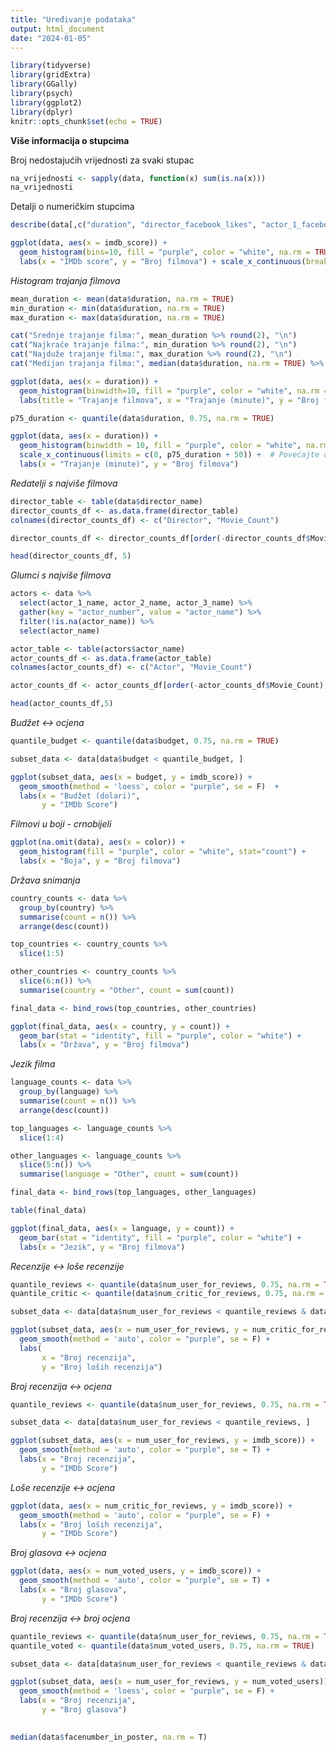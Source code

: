 ```yaml
---
title: "Uređivanje podataka"
output: html_document
date: "2024-01-05"
---
```


```r
library(tidyverse)
library(gridExtra)
library(GGally)
library(psych)
library(ggplot2)
library(dplyr)
knitr::opts_chunk$set(echo = TRUE)
```

**Više informacija o stupcima**

Broj nedostajućih vrijednosti za svaki stupac

```r
na_vrijednosti <- sapply(data, function(x) sum(is.na(x)))
na_vrijednosti
```

Detalji o numeričkim stupcima

```r
describe(data[,c("duration", "director_facebook_likes", "actor_1_facebook_likes", "actor_2_facebook_likes", "actor_3_facebook_likes", "num_user_for_reviews", "num_critic_for_reviews", "num_voted_users", "cast_total_facebook_likes", "movie_facebook_likes", "facenumber_in_poster", "title_year", "gross", "budget", "imdb_score")])
```



```r
ggplot(data, aes(x = imdb_score)) +
  geom_histogram(bins=10, fill = "purple", color = "white", na.rm = TRUE) +
  labs(x = "IMDb score", y = "Broj filmova") + scale_x_continuous(breaks = c(1,2,3,4,5,6,7,8,9,10))

```


*Histogram trajanja filmova*

```r

mean_duration <- mean(data$duration, na.rm = TRUE)
min_duration <- min(data$duration, na.rm = TRUE)
max_duration <- max(data$duration, na.rm = TRUE)

cat("Srednje trajanje filma:", mean_duration %>% round(2), "\n")
cat("Najkraće trajanje filma:", min_duration %>% round(2), "\n")
cat("Najduže trajanje filma:", max_duration %>% round(2), "\n")
cat("Medijan trajanja filma:", median(data$duration, na.rm = TRUE) %>% round(2), "\n")

ggplot(data, aes(x = duration)) +
  geom_histogram(binwidth=10, fill = "purple", color = "white", na.rm = TRUE) +
  labs(title = "Trajanje filmova", x = "Trajanje (minute)", y = "Broj filmova")

```


```r

p75_duration <- quantile(data$duration, 0.75, na.rm = TRUE)

ggplot(data, aes(x = duration)) +
  geom_histogram(binwidth = 10, fill = "purple", color = "white", na.rm = TRUE) +
  scale_x_continuous(limits = c(0, p75_duration + 50)) +  # Povećajte ograničenje x-osi
  labs(x = "Trajanje (minute)", y = "Broj filmova")

```

*Redatelji s najviše filmova*

```r

director_table <- table(data$director_name)
director_counts_df <- as.data.frame(director_table)
colnames(director_counts_df) <- c("Director", "Movie_Count")

director_counts_df <- director_counts_df[order(-director_counts_df$Movie_Count), ]

head(director_counts_df, 5)

```

*Glumci s najviše filmova*

```r

actors <- data %>%
  select(actor_1_name, actor_2_name, actor_3_name) %>%
  gather(key = "actor_number", value = "actor_name") %>%
  filter(!is.na(actor_name)) %>%
  select(actor_name)

actor_table <- table(actors$actor_name)
actor_counts_df <- as.data.frame(actor_table)
colnames(actor_counts_df) <- c("Actor", "Movie_Count")

actor_counts_df <- actor_counts_df[order(-actor_counts_df$Movie_Count), ]

head(actor_counts_df,5)

```

*Budžet <-> ocjena*

```r

quantile_budget <- quantile(data$budget, 0.75, na.rm = TRUE)

subset_data <- data[data$budget < quantile_budget, ]

ggplot(subset_data, aes(x = budget, y = imdb_score)) +
  geom_smooth(method = 'loess', color = "purple", se = F)  +
  labs(x = "Budžet (dolari)",
       y = "IMDb Score")

```

*Filmovi u boji - crnobijeli*

```r
ggplot(na.omit(data), aes(x = color)) +
  geom_histogram(fill = "purple", color = "white", stat="count") +
  labs(x = "Boja", y = "Broj filmova") 
```

*Država snimanja*

```r

country_counts <- data %>%
  group_by(country) %>%
  summarise(count = n()) %>%
  arrange(desc(count))

top_countries <- country_counts %>%
  slice(1:5)

other_countries <- country_counts %>%
  slice(6:n()) %>%
  summarise(country = "Other", count = sum(count))

final_data <- bind_rows(top_countries, other_countries)

ggplot(final_data, aes(x = country, y = count)) +
  geom_bar(stat = "identity", fill = "purple", color = "white") +
  labs(x = "Država", y = "Broj filmova")

```

*Jezik filma*

```r

language_counts <- data %>%
  group_by(language) %>%
  summarise(count = n()) %>%
  arrange(desc(count))

top_languages <- language_counts %>%
  slice(1:4)

other_languages <- language_counts %>%
  slice(5:n()) %>%
  summarise(language = "Other", count = sum(count))

final_data <- bind_rows(top_languages, other_languages)

table(final_data)

ggplot(final_data, aes(x = language, y = count)) +
  geom_bar(stat = "identity", fill = "purple", color = "white") +
  labs(x = "Jezik", y = "Broj filmova")

```

*Recenzije <-> loše recenzije*

```r

quantile_reviews <- quantile(data$num_user_for_reviews, 0.75, na.rm = TRUE)
quantile_critic <- quantile(data$num_critic_for_reviews, 0.75, na.rm = TRUE)

subset_data <- data[data$num_user_for_reviews < quantile_reviews & data$num_critic_for_reviews < quantile_critic, ]

ggplot(subset_data, aes(x = num_user_for_reviews, y = num_critic_for_reviews)) +
  geom_smooth(method = 'auto', color = "purple", se = F) +
  labs(
       x = "Broj recenzija",
       y = "Broj loših recenzija")
```

*Broj recenzija <-> ocjena* 

```r
  
quantile_reviews <- quantile(data$num_user_for_reviews, 0.75, na.rm = TRUE)

subset_data <- data[data$num_user_for_reviews < quantile_reviews, ]

ggplot(subset_data, aes(x = num_user_for_reviews, y = imdb_score)) +
  geom_smooth(method = 'auto', color = "purple", se = T) +
  labs(x = "Broj recenzija",
       y = "IMDb Score")

```

*Loše recenzije <-> ocjena*

```r
  
ggplot(data, aes(x = num_critic_for_reviews, y = imdb_score)) +
  geom_smooth(method = 'auto', color = "purple", se = F) +
  labs(x = "Broj loših recenzija",
       y = "IMDb Score")

```

*Broj glasova <-> ocjena*

```r

ggplot(data, aes(x = num_voted_users, y = imdb_score)) +
  geom_smooth(method = 'auto', color = "purple", se = T) +
  labs(x = "Broj glasova",
       y = "IMDb Score")

```

*Broj recenzija <-> broj ocjena*

```r

quantile_reviews <- quantile(data$num_user_for_reviews, 0.75, na.rm = TRUE)
quantile_voted <- quantile(data$num_voted_users, 0.75, na.rm = TRUE)

subset_data <- data[data$num_user_for_reviews < quantile_reviews & data$num_voted_users < quantile_voted, ]

ggplot(subset_data, aes(x = num_user_for_reviews, y = num_voted_users)) +
  geom_smooth(method = 'loess', color = "purple", se = F) +
  labs(x = "Broj recenzija",
       y = "Broj glasova")
  
```

```r
median(data$facenumber_in_poster, na.rm = T)
```













